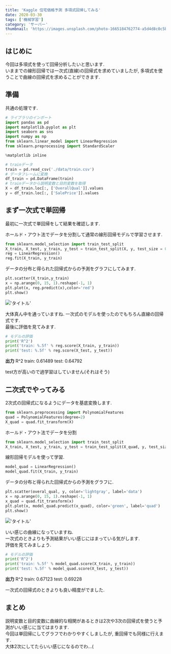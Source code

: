 ```yaml
---
title: 'Kaggle 住宅価格予測 多項式回帰してみる'
date: 2020-03-30
tags: ['機械学習']
category: 'サーバー'
thumbnail: 'https://images.unsplash.com/photo-1665184762774-a5d4d8c0c5bd?crop=entropy&cs=tinysrgb&fit=max&fm=jpg&ixid=MnwzNzQ1NzR8MHwxfHJhbmRvbXx8fHx8fHx8fDE2NjY1Mjk3NTA&ixlib=rb-4.0.3&q=80&w=1080'
---
```


## はじめに

今回は多項式を使って回帰分析したいと思います.\
いままでの線形回帰では一次式(直線)の回帰式を求めていましたが, 多項式を使うことで曲線の回帰式を求めることができます.

## 準備

共通の処理です.

```python
# ライブラリのインポート
import pandas as pd
import matplotlib.pyplot as plt
import seaborn as sns
import numpy as np
from sklearn.linear_model import LinearRegression
from sklearn.preprocessing import StandardScaler

%matplotlib inline

# trainデータ
train = pd.read_csv('./data/train.csv')
# データフレームに変換
df_train = pd.DataFrame(train)
# trainデータから説明変数と目的変数を取得
X = df_train.loc[:, ['OverallQual']].values
y = df_train.loc[:, ['SalePrice']].values
```

## まず一次式で単回帰

最初に一次式で単回帰をして結果を確認します.

ホールド・アウト法でデータを分割して通常の線形回帰モデルで学習させます.

```python
from sklearn.model_selection import train_test_split
X_train, X_test, y_train, y_test = train_test_split(X, y, test_size = 0.3, random_state = 0)
reg = LinearRegression()
reg.fit(X_train, y_train)
```

データの分布と得られた回帰式からの予測をグラフにしてみます.

```python
plt.scatter(X_train,y_train)
x = np.arange(0, 15, 1).reshape(-1, 1)
plt.plot(x, reg.predict(x),color='red')
plt.show()
```

!['タイトル'](https://i.gyazo.com/6871a5c83c6d9ae3b7194577b7c67519.png)

大体真ん中を通っていますね. 一次式のモデルを使ったのでもちろん直線の回帰式です.\
最後に評価を見てみます.

```python
# モデルの評価
print('R^2')
print('train: %.5f' % reg.score(X_train, y_train))
print('test: %.5f' % reg.score(X_test, y_test))
```

**出力** R^2 train: 0.61489 test: 0.64792

test方が高いので過学習はしていません(それはそう)

## 二次式でやってみる

2次式の回帰式になるようにデータを基底変換します.

```python
from sklearn.preprocessing import PolynomialFeatures
quad = PolynomialFeatures(degree=2)
X_quad = quad.fit_transform(X)
```

ホールド・アウト法でデータを分割

```python
from sklearn.model_selection import train_test_split
X_train, X_test, y_train, y_test = train_test_split(X_quad, y, test_size = 0.3, random_state = 0)
```

線形回帰モデルを使って学習.

```python
model_quad = LinearRegression()
model_quad.fit(X_train, y_train)
```

データの分布と得られた回帰式からの予測をグラフに.

```python
plt.scatter(overal_qual, y, color='lightgray', label='data')
x = np.arange(0, 15, 1).reshape(-1, 1)
x_quad = quad.fit_transform(x)
plt.plot(x, model_quad.predict(x_quad), color='green', label='quad')
plt.show()
```

!['タイトル'](https://i.gyazo.com/7da2aaa02648cc829350c56bbedcde1f.png)

いい感じの曲線になっていますね.\
一次式のときよりも予測結果がいい感じにはまっている気がします.\
評価を見てみましょう.

```python
# モデルの評価
print('R^2')
print('train: %.5f' % model_quad.score(X_train, y_train))
print('test: %.5f' % model_quad.score(X_test, y_test))
```

**出力** R^2 train: 0.67123 test: 0.69228

一次式の回帰式のときよりも良い精度がでました.

## まとめ

説明変数と目的変数に曲線的な相関があるときは2次や3次の回帰式を使うと予測がいい感じに当てはまります.\
今回は単回帰にしてグラフでわかりやすくしましたが, 重回帰でも同様に行えます.\
大体2次にしてたらいい感じになるのでわ...(
